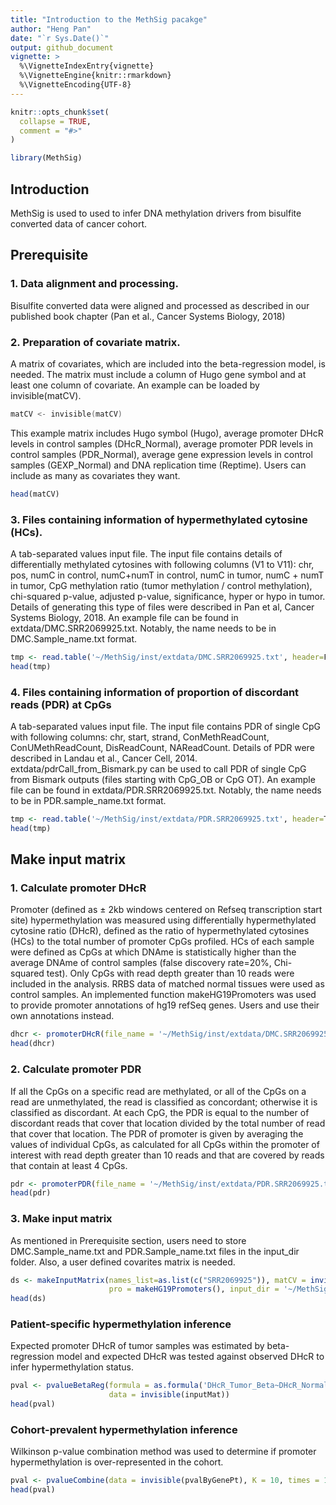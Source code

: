 ```yaml
---
title: "Introduction to the MethSig pacakge"
author: "Heng Pan"
date: "`r Sys.Date()`"
output: github_document
vignette: >
  %\VignetteIndexEntry{vignette}
  %\VignetteEngine{knitr::rmarkdown}
  %\VignetteEncoding{UTF-8}
---
```


```r
knitr::opts_chunk$set(
  collapse = TRUE,
  comment = "#>"
)
```

```r
library(MethSig)
```

## Introduction
MethSig is used to used to infer DNA methylation drivers from bisulfite converted data of cancer cohort.

## Prerequisite

### 1. Data alignment and processing.
Bisulfite converted data were aligned and processed as described in our published book chapter (Pan et al., Cancer Systems Biology, 2018)

### 2. Preparation of covariate matrix.
A matrix of covariates, which are included into the beta-regression model, is needed. The matrix must include a column of Hugo gene symbol and at least one column of covariate. An example can be loaded by invisible(matCV).

```c
matCV <- invisible(matCV)
```
This example matrix includes Hugo symbol (Hugo), average promoter DHcR levels in control samples (DHcR_Normal), average promoter PDR levels in control samples (PDR_Normal), average gene expression levels in control samples (GEXP_Normal) and DNA replication time (Reptime). Users can include as many as covariates they want.

```r
head(matCV)
```

### 3. Files containing information of hypermethylated cytosine (HCs).
A tab-separated values input file. The input file contains details of differentially methylated cytosines with following columns (V1 to V11): chr, pos, numC in control, numC+numT in control, numC in tumor, numC + numT in tumor, CpG methylation ratio (tumor methylation / control methylation), chi-squared p-value, adjusted p-value, significance, hyper or hypo in tumor. Details of generating this type of files were described in Pan et al, Cancer Systems Biology, 2018. An example file can be found in extdata/DMC.SRR2069925.txt. Notably, the name needs to be in DMC.Sample_name.txt format.

```r
tmp <- read.table('~/MethSig/inst/extdata/DMC.SRR2069925.txt', header=F, sep='\t')
head(tmp)
```

### 4. Files containing information of proportion of discordant reads (PDR) at CpGs 
A tab-separated values input file. The input file contains PDR of single CpG with following columns: chr, start, strand, ConMethReadCount, ConUMethReadCount, DisReadCount, NAReadCount. Details of PDR were described in Landau et al., Cancer Cell, 2014. extdata/pdrCall_from_Bismark.py can be used to call PDR of single CpG from Bismark outputs (files starting with CpG_OB or CpG OT). An example file can be found in extdata/PDR.SRR2069925.txt. Notably, the name needs to be in PDR.sample_name.txt format.

```r
tmp <- read.table('~/MethSig/inst/extdata/PDR.SRR2069925.txt', header=T, sep='\t')
head(tmp)
```

## Make input matrix

### 1. Calculate promoter DHcR
Promoter (defined as ± 2kb windows centered on Refseq transcription start site) hypermethylation was measured using differentially hypermethylated cytosine ratio (DHcR), defined as the ratio of hypermethylated cytosines (HCs) to the total number of promoter CpGs profiled. HCs of each sample were defined as CpGs at which DNAme is statistically higher than the average DNAme of control samples (false discovery rate=20%, Chi-squared test). Only CpGs with read depth greater than 10 reads were included in the analysis. RRBS data of matched normal tissues were used as control samples. An implemented function makeHG19Promoters was used to provide promoter annotations of hg19 refSeq genes. Users and use their own annotations instead.

```r
dhcr <- promoterDHcR(file_name = '~/MethSig/inst/extdata/DMC.SRR2069925.txt', pro = makeHG19Promoters())
head(dhcr)
```

### 2. Calculate promoter PDR
If all the CpGs on a specific read are methylated, or all of the CpGs on a read are unmethylated, the read is classified as concordant; otherwise it is classified as discordant. At each CpG, the PDR is equal to the number of discordant reads that cover that location divided by the total number of read that cover that location. The PDR of promoter is given by averaging the values of individual CpGs, as calculated for all CpGs within the promoter of interest with read depth greater than 10 reads and that are covered by reads that contain at least 4 CpGs.

```r
pdr <- promoterPDR(file_name = '~/MethSig/inst/extdata/PDR.SRR2069925.txt', pro = makeHG19Promoters())
head(pdr)
```

### 3. Make input matrix
As mentioned in Prerequisite section, users need to store DMC.Sample_name.txt and PDR.Sample_name.txt files in the input_dir folder. Also, a user defined covarites matrix is needed.
```r
ds <- makeInputMatrix(names_list=as.list(c("SRR2069925")), matCV = invisible(matCV), 
                      pro = makeHG19Promoters(), input_dir = '~/MethSig/inst/extdata/')
head(ds)
```

### Patient-specific hypermethylation inference
Expected promoter DHcR of tumor samples was estimated by beta-regression model and expected DHcR was tested against observed DHcR to infer hypermethylation status.
```r
pval <- pvalueBetaReg(formula = as.formula('DHcR_Tumor_Beta~DHcR_Normal+PDR_Normal+GEXP_Normal+Reptime+PDR_Tumor+Depth_Tumor+CpGs_Tumor'),
                      data = invisible(inputMat))
head(pval)
```

### Cohort-prevalent hypermethylation inference
Wilkinson p-value combination method was used to determine if promoter hypermethylation is over-represented in the cohort.
```r
pval <- pvalueCombine(data = invisible(pvalByGenePt), K = 10, times = 100, r = 2)
head(pval)
```
